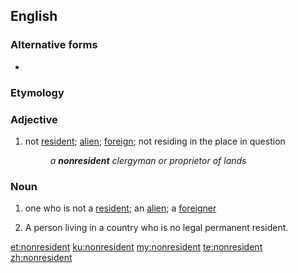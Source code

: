 {{also|non-resident}}
==English==

===Alternative forms===
* {{l|en|non-resident}}

===Etymology===
{{prefix|en|non|resident}}

===Adjective===
{{en-adj|-}}

# not [[resident]]; [[alien]]; [[foreign]]; not residing in the place in question
#: ''a '''nonresident''' clergyman or proprietor of lands''

===Noun===
{{en-noun}}

# one who is not a [[resident]]; an [[alien]]; a [[foreigner]]
# {{lb|en|legal}} A person living in a country who is no legal permanent resident.

[[et:nonresident]]
[[ku:nonresident]]
[[my:nonresident]]
[[te:nonresident]]
[[zh:nonresident]]
